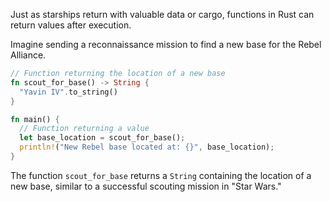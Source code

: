 Just as starships return with valuable data or cargo, functions in Rust can return values after execution.

Imagine sending a reconnaissance mission to find a new base for the Rebel Alliance.

```rust
// Function returning the location of a new base
fn scout_for_base() -> String {
  "Yavin IV".to_string()
}

fn main() {
  // Function returning a value
  let base_location = scout_for_base();
  println!("New Rebel base located at: {}", base_location);
}
```

The function `scout_for_base` returns a `String` containing the location of a new base, similar to a successful scouting mission in "Star Wars."